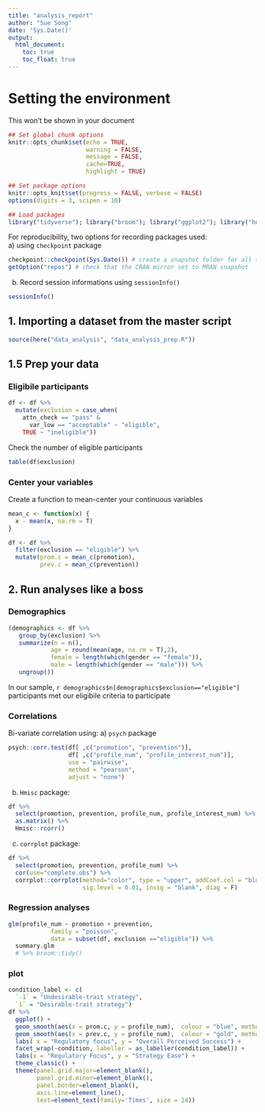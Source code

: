 ```yaml
---
title: "analysis_report"
author: "Sue Song"
date: 'Sys.Date()'
output: 
  html_document:
    toc: true
    toc_float: true
---
```

# Setting the environment 
This won't be shown in your document
```r
## Set global chunk options
knitr::opts_chunk$set(echo = TRUE, 
                      warning = FALSE, 
                      message = FALSE,
                      cache=TRUE,
                      highlight = TRUE)
```

```r
## Set package options
knitr::opts_knit$set(progress = FALSE, verbose = FALSE)
options(digits = 3, scipen = 10)
```

```r
## Load packages
library("tidyverse"); library("broom"); library("ggplot2"); library("here")
```

For reproducibility, two options for recording packages used:  
a) using `checkpoint` package
```r
checkpoint::checkpoint(Sys.Date()) # create a snapshot folder for all the install pakges
getOption("repos") # check that the CRAN mirror set to MRAN snapshot
```

b) Record session informations using `sessionInfo()`  
```r
sessionInfo()
```

## 1. Importing a dataset from the master script
```r
source(here("data_analysis", "data_analysis_prep.R"))
```

## 1.5 Prep your data
### Eligibile participants
```r
df <- df %>%
  mutate(exclusion = case_when(
    attn_check == "pass" &
      var_low == "acceptable" ~ "eligible",
    TRUE ~ "ineligible"))
```

Check the number of eligible participants
```r
table(df$exclusion)
```

### Center your variables
Create a function to mean-center your continuous variables
```r
mean_c <- function(x) {
  x - mean(x, na.rm = T)
}
```

```r
df <- df %>%
  filter(exclusion == "eligible") %>%
  mutate(prom.c = mean_c(promotion),
         prev.c = mean_c(prevention))
```


## 2. Run analyses like a boss
### Demographics
```r
(demographics <- df %>%
   group_by(exclusion) %>%
   summarize(n = n(),
            age = round(mean(age, na.rm = T),2),
            female = length(which(gender == "female")),
            male = length(which(gender == "male"))) %>%
   ungroup())
```

In our sample, `r demographics$n[demographics$exclusion=="eligible"]` participants met our eligibile criteria to participate  

### Correlations
Bi-variate correlation using:
a) `psych` package
```r
psych::corr.test(df[ ,c("promotion", "prevention")], 
                 df[ ,c("profile_num", "profile_interest_num")],
                 use = "pairwise",
                 method = "pearson",
                 adjust = "none")
```


b) `Hmisc` package:
```r
df %>%
  select(promotion, prevention, profile_num, profile_interest_num) %>%
  as.matrix() %>% 
  Hmisc::rcorr()
```

c) `corrplot` package:
```r
df %>%
  select(promotion, prevention, profile_num) %>%
  cor(use="complete.obs") %>%
  corrplot::corrplot(method="color", type = "upper", addCoef.col = "black", tl.col = "black", tl.srt = 45,
                     sig.level = 0.01, insig = "blank", diag = F)
```

### Regression analyses
```r
glm(profile_num ~ promotion + prevention, 
            family = "poisson",
            data = subset(df, exclusion =="eligible")) %>%
  summary.glm
  # %>% broom::tidy()
```

### plot
```r
condition_label <- c(
  `-1` = "Undesirable-trait strategy",
  `1` = "Desirable-trait strategy")
df %>%
  ggplot() +
  geom_smooth(aes(x = prom.c, y = profile_num),  colour = "blue", method = lm, se = T) +
  geom_smooth(aes(x = prev.c, y = profile_num),  colour = "gold", method = lm, se = T) +
  labs( x = "Regulatory focus", y = "Overall Perceived Success") +
  facet_wrap(~condition, labeller = as_labeller(condition_label)) + 
  labs(x = "Regulatory Focus", y = "Strategy Ease") +
  theme_classic() +
  theme(panel.grid.major=element_blank(),
        panel.grid.minor=element_blank(),
        panel.border=element_blank(),
        axis.line=element_line(),
        text=element_text(family='Times', size = 24))
```

